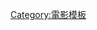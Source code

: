 {{Navbox
|name = 萊卡
|title = [[萊卡 (動畫公司)|萊卡]]
|state = {{{state|autocollapse}}}

|group1 = 長片
|list1 = 
*《[[第十四道門 (電影)|第十四道門]]》（2009）
*《[[派拉諾曼：靈動小子]]》（2012）
*《[[盒子怪|怪怪箱]]》（2014）
*《[[酷寶：魔弦傳說]]》（2016）
*《[[大冒險家 (2019年電影)|大冒險家]]》（2019）

|group2 = 短片
|list2 = 
*《{{link-en|Moongirl|Moongirl}}》（2005）

|group3 = 相關人物
|list3 =
* [[菲爾·奈特]]
* [[崔維斯·奈特]]
* {{link-en|亨利·謝利克|Henry Selick}}

|group4 = 相關作品
|list4 =
*《[[怪誕屍新娘|地獄新娘]]》（2005）
*《[[加州之王]]》（2007）
*《[[豬頭漢堡包3]]》（2011）

|group5 = 另見
|list5 = 
* {{link-en|威爾·溫頓|Will Vinton}}

|bodyclass = hlist
}}<noinclude>
{{collapsible option}}
{{DEFAULTSORT:Laika}}
[[Category:電影模板]]<noinclude>
</noinclude>